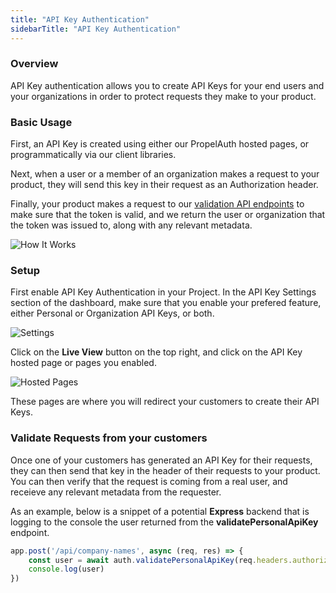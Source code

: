 ```yaml
---
title: "API Key Authentication"
sidebarTitle: "API Key Authentication"
---
```


### Overview

API Key authentication allows you to create API Keys for your end users and your organizations in order to protect requests they make to your product.

### Basic Usage

First, an API Key is created using either our PropelAuth hosted pages, or programmatically via our client libraries.

Next, when a user or a member of an organization makes a request to your product, they will send this key in their request as an Authorization header.

Finally, your product makes a request to our [validation API endpoints](/reference/backend-apis/node#validate-personal-api-key) to make sure 
that the token is valid, and we return the user or organization that the token was issued to, along with any relevant metadata.

![How It Works](/images/api-key-auth.png)

### Setup 

First enable API Key Authentication in your Project. In the API Key Settings section of the dashboard, make
 sure that you enable your prefered feature, either Personal or Organization API Keys, or both.

![Settings](/images/api-key-auth-settings.png)

Click on the **Live View** button on the top right, and click on the API Key hosted page or pages you enabled.

![Hosted Pages](/images/api-key-auth-hosted-page.png)

These pages are where you will redirect your customers to create their API Keys. 

### Validate Requests from your customers

Once one of your customers has generated an API Key for their requests, they can then send that key in the header of their requests to your product. You 
can then verify that the request is coming from a real user, and receieve any relevant metadata from the requester.

As an example, below is a snippet of a potential **Express** backend that is logging to the console the user returned from the **validatePersonalApiKey** endpoint.

```js
app.post('/api/company-names', async (req, res) => {
    const user = await auth.validatePersonalApiKey(req.headers.authorization)
    console.log(user)
})
```